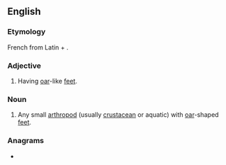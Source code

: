 ==English==

===Etymology===
French {{m|fr|rémipède}} from Latin {{m|la|rēmi||oar}} + {{m|la|pedem|ped(em)|foot}}.

===Adjective===
{{en-adj}}

# {{lb|en|zoology}} Having [[oar]]-like [[feet]].

===Noun===
{{en-noun}}

# {{lb|en|zoology}} Any small [[arthropod]] (usually [[crustacean]] or aquatic) with [[oar]]-shaped [[feet]].

===Anagrams===
* {{anagrams|en|demirep|epiderm|impeder|per diem}}